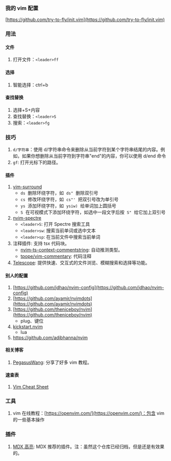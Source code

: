 ### 我的 vim 配置

[https://github.com/try-to-fly/init.vim](https://github.com/try-to-fly/init.vim)

### 用法

#### 文件

1. 打开文件：`<leader>ff`

#### 选择

1. 智能选择：ctrl+b

#### 查找替换

1. 选择+S+内容
2. 查找替换：`<leader>S`
3. 搜索：`<leader>fg`

### 技巧

1. `d/字符串`：使用 d/字符串命令来删除从当前字符到某个字符串结尾的内容。例如，如果你想删除从当前字符到字符串"end"的内容，你可以使用 d/end 命令
2. `gf`: 打开光标下的路径。

#### 插件

1. [vim-surround](https://github.com/tpope/vim-surround)
   - `ds`  删除环绕字符，如  `ds"`  删除双引号
   - `cs`  修改环绕字符，如  `cs"'`  把双引号改为单引号
   - `ys`  添加环绕字符，如  `ysiw)`  给单词加上圆括号
   - `S`  在可视模式下添加环绕字符，如选中一段文字后按  `S"`  给它加上双引号
2. [nvim-spectre](https://github.com/nvim-pack/nvim-spectre)
   - `<leader>S`: 打开 Spectre 搜索工具
   - `<leader>sw`: 搜索当前单词或选中文本
   - `<leader>sp`: 在当前文件中搜索当前单词
3. 注释插件: 支持 tsx 代码块。
   - [nvim-ts-context-commentstring](https://github.com/JoosepAlviste/nvim-ts-context-commentstring): 自动推测类型。
   - [tpope/vim-commentary](https://github.com/JoosepAlviste/nvim-ts-context-commentstring/wiki/Integrations#vim-commentary): 代码注释
4. [Telescope](./Vim/Telescope.mdx): 提供快速、交互式的文件浏览、模糊搜索和选择等功能。

#### 别人的配置

1.  [https://github.com/jdhao/nvim-config](https://github.com/jdhao/nvim-config)
2.  [https://github.com/ayamir/nvimdots](https://github.com/ayamir/nvimdots)
3.  [https://github.com/theniceboy/nvim](https://github.com/theniceboy/nvim)
    - plug、键位
4.  [kickstart.nvim](https://github.com/nvim-lua/kickstart.nvim)
    - lua
5.  https://github.com/adibhanna/nvim

#### 相关博客

1. [PegasusWang](https://www.zhihu.com/people/pegasus-wang/posts): 分享了好多 vim 教程。

#### 速查表

1. [Vim Cheat Sheet](https://vim.rtorr.com/lang/zh_cn)

### 工具

1. vim 在线教程：[https://openvim.com/](https://openvim.com/)：包含 vim 的一些基本操作

### 插件

1. [MDX 高亮](https://github.com/jxnblk/vim-mdx-js): MDX 推荐的插件。注：虽然这个仓库已经归档，但是还是有效果的。
